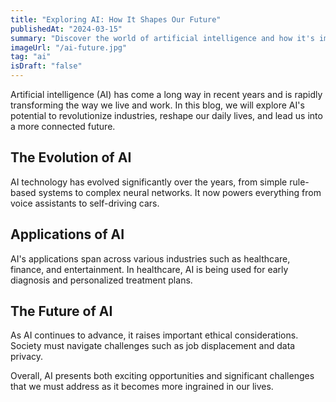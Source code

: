 ```yaml
---
title: "Exploring AI: How It Shapes Our Future"
publishedAt: "2024-03-15"
summary: "Discover the world of artificial intelligence and how it's impacting various industries, our daily lives, and the future of technology."
imageUrl: "/ai-future.jpg"
tag: "ai"
isDraft: "false"
---
```


Artificial intelligence (AI) has come a long way in recent years and is rapidly transforming the way we live and work. In this blog, we will explore AI's potential to revolutionize industries, reshape our daily lives, and lead us into a more connected future.

## The Evolution of AI

AI technology has evolved significantly over the years, from simple rule-based systems to complex neural networks. It now powers everything from voice assistants to self-driving cars.

## Applications of AI

AI's applications span across various industries such as healthcare, finance, and entertainment. In healthcare, AI is being used for early diagnosis and personalized treatment plans.

## The Future of AI

As AI continues to advance, it raises important ethical considerations. Society must navigate challenges such as job displacement and data privacy.

Overall, AI presents both exciting opportunities and significant challenges that we must address as it becomes more ingrained in our lives.
